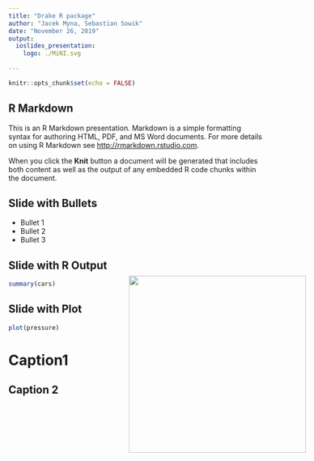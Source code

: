 ```yaml
---
title: "Drake R package"
author: "Jacek Myna, Sebastian Sowik"
date: "November 26, 2019"
output: 
  ioslides_presentation:
    logo: ./MiNI.svg
  
---
```


```r
knitr::opts_chunk$set(echo = FALSE)
```

## R Markdown
<IMG style="position:absolute;top:15%;right:15%;width:350px;"SRC="drake.svg">
This is an R Markdown presentation. Markdown is a simple formatting syntax for authoring HTML, PDF, and MS Word documents. For more details on using R Markdown see <http://rmarkdown.rstudio.com>.

When you click the **Knit** button a document will be generated that includes both content as well as the output of any embedded R code chunks within the document.

## Slide with Bullets

- Bullet 1
- Bullet 2
- Bullet 3

## Slide with R Output

```r
summary(cars)
```

## Slide with Plot

```r
plot(pressure)
```


# Caption1

## Caption 2
